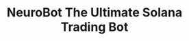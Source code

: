 ---
title: "<span>NeuroBot</span> The Ultimate Solana Trading Bot"
details: "Powered by AI Agent designed for speed, efficiency, and maximum rewards."
---